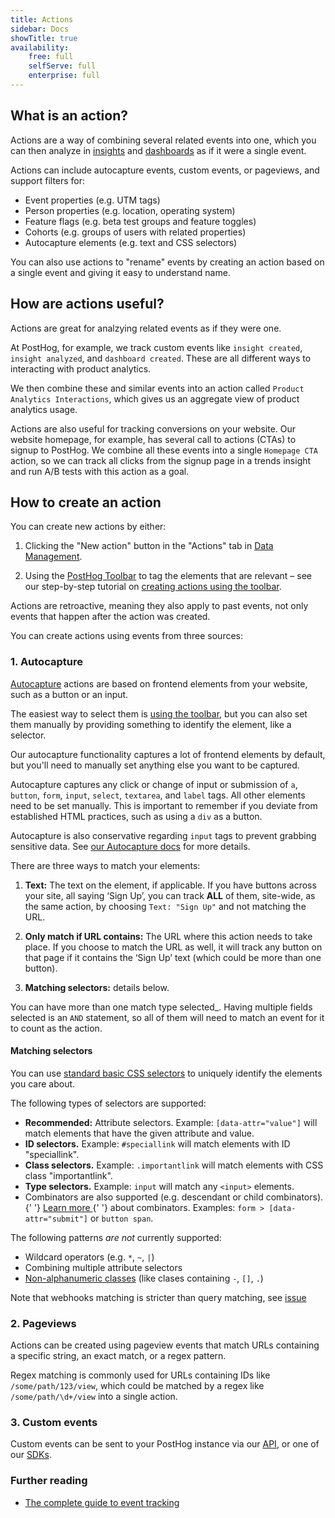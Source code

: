 ```yaml
---
title: Actions
sidebar: Docs
showTitle: true
availability:
    free: full
    selfServe: full
    enterprise: full
---
```


## What is an action?

Actions are a way of combining several related events into one, which you can then analyze in [insights](/docs/product-analytics/insights) and [dashboards](/docs/product-analytics/dashboards) as if it were a single event.

Actions can include autocapture events, custom events, or pageviews, and support filters for:

- Event properties (e.g. UTM tags)
- Person properties (e.g. location, operating system)
- Feature flags (e.g. beta test groups and feature toggles)
- Cohorts (e.g. groups of users with related properties)
- Autocapture elements (e.g. text and CSS selectors)

You can also use actions to "rename" events by creating an action based on a single event and giving it easy to understand name.

## How are actions useful?

Actions are great for analzying related events as if they were one.

At PostHog, for example, we track custom events like `insight created`, `insight analyzed`, and `dashboard created`. These are all different ways to interacting with product analytics.

We then combine these and similar events into an action called `Product Analytics Interactions`, which gives us an aggregate view of product analytics usage.

Actions are also useful for tracking conversions on your website. Our website homepage, for example, has several call to actions (CTAs) to signup to PostHog. We combine all these events into a single `Homepage CTA` action, so we can track all clicks from the signup page in a trends insight and run A/B tests with this action as a goal.

## How to create an action

You can create new actions by either: 

1. Clicking the "New action" button in the "Actions" tab in [Data Management](https://us.posthog.com/data-management/actions).

2. Using the [PostHog Toolbar](/docs/toolbar) to tag the elements that are relevant – see our step-by-step tutorial on [creating actions using the toolbar](/tutorials/how-to-capture-events-the-easy-way).

Actions are retroactive, meaning they also apply to past events, not only events that happen after the action was created.

You can create actions using events from three sources:

### 1. Autocapture

[Autocapture](/docs/product-analytics/autocapture) actions are based on frontend elements from your website, such as a button or an input. 

The easiest way to select them is [using the toolbar](/tutorials/how-to-capture-events-the-easy-way), but you can also set them manually by providing something to identify the element, like a selector.

Our autocapture functionality captures a lot of frontend elements by default, but you'll need to manually set anything else you want to be captured. 
 
Autocapture captures any click or change of input or submission of `a`, `button`, `form`, `input`, `select`, `textarea`, and `label` tags. All other elements need to be set manually. This is important to remember if you deviate from established HTML practices, such as using a `div` as a button.

Autocapture is also conservative regarding `input` tags to prevent grabbing sensitive data. See [our Autocapture docs](/docs/product-analytics/autocapture) for more details.

There are three ways to match your elements:

1. **Text:** The text on the element, if applicable. If you have buttons across your site, all saying ‘Sign Up’, you can track **ALL** of them, site-wide, as the same action, by choosing `Text: "Sign Up"` and not matching the URL.

2. **Only match if URL contains:** The URL where this action needs to take place. If you choose to match the URL as well, it will track any button on that page if it contains the ‘Sign Up’ text (which could be more than one button).

3. **Matching selectors:** details below.

You can have more than one match type selected_. Having multiple fields selected is an `AND` statement, so all of them will need to match an event for it to count as the action.

#### Matching selectors

You can use <a href="https://developer.mozilla.org/en-US/docs/Web/CSS/CSS_Selectors" target="_blank" rel="noopener">standard basic CSS selectors</a> to uniquely identify the elements you care about.

The following types of selectors are supported:

<ul>
    <li>
        <strong>Recommended:</strong> Attribute selectors. Example:
        <code>[data-attr="value"]</code> will match elements that have the given attribute and value.
    </li>
    <li>
        <strong>ID selectors.</strong> Example: <code>#speciallink</code> will match
        elements with ID "speciallink".
    </li>
    <li>
        <strong>Class selectors.</strong> Example: <code>.importantlink</code> will match
        elements with CSS class "importantlink".
    </li>
    <li>
        <strong>Type selectors.</strong> Example: <code>input</code> will match any
        <code>&lt;input&gt;</code> elements.
    </li>
    <li>
        Combinators are also supported (e.g. descendant or child combinators).
        {' '}
        <a
            href="https://developer.mozilla.org/en-US/docs/Web/CSS/CSS_Selectors#combinators"
            target="_blank"
            rel="noopener"
        >
            Learn more
        </a>{' '}
        about combinators. Examples: <code>form > [data-attr="submit"]</code> or <code>button span</code>.
    </li>
</ul>

The following patterns _are not_ currently supported:

- Wildcard operators (e.g. <code>*</code>, <code>~</code>, <code>|</code>)
- Combining multiple attribute selectors
- [Non-alphanumeric classes](https://github.com/PostHog/posthog/issues/15480) (like clases containing `-`, `[]`, `.`)

Note that webhooks matching is stricter than query matching, see [issue](https://github.com/PostHog/posthog/issues/20492)

### 2. Pageviews

Actions can be created using pageview events that match URLs containing a specific string, an exact match, or a regex pattern.

Regex matching is commonly used for URLs containing IDs like `/some/path/123/view`, which could be matched by a regex like `/some/path/\d+/view` into a single action.

### 3. Custom events

Custom events can be sent to your PostHog instance via our [API](/docs/api), or one of our [SDKs](/docs/getting-started/install).

### Further reading

- [The complete guide to event tracking](/tutorials/event-tracking-guide)
